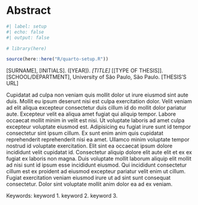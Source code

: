 <!-- %:::% .common h1 begin %:::% -->
# Abstract {.unnumbered}
<!-- %:::% .common h1 end %:::% -->

```r
#| label: setup
#| echo: false
#| output: false

# library(here)

source(here::here("R/quarto-setup.R"))
```

<!-- %:::% vernacular-abstract body begin %:::% -->
[SURNAME], [INITIALS]. ([YEAR]). _[TITLE]_ [[TYPE OF THESIS]]. [SCHOOL/DEPARTMENT], University of São Paulo, São Paulo. [THESIS'S URL]

Cupidatat ad culpa non veniam quis mollit dolor ut irure eiusmod sint aute duis. Mollit eu ipsum deserunt nisi est culpa exercitation dolor. Velit veniam ad elit aliqua excepteur consectetur duis cillum id do mollit dolor pariatur aute. Excepteur velit ea aliqua amet fugiat qui aliquip tempor. Labore occaecat mollit minim in velit est nisi. Ut voluptate laboris ad amet culpa excepteur voluptate eiusmod est. Adipisicing eu fugiat irure sunt id tempor consectetur sint ipsum cillum. Ex sunt enim anim quis cupidatat reprehenderit reprehenderit nisi ea amet. Ullamco minim voluptate tempor nostrud id voluptate exercitation. Elit sint ea occaecat ipsum dolore incididunt velit cupidatat id. Consectetur aliquip dolore elit aute elit et ex ex fugiat ex laboris non magna. Duis voluptate mollit laborum aliquip elit mollit ad nisi sunt id ipsum esse incididunt eiusmod. Qui incididunt consectetur cillum est ex proident ad eiusmod excepteur pariatur velit enim ut cillum. Fugiat exercitation veniam eiusmod irure ut ad sint sunt consequat consectetur. Dolor sint voluptate mollit anim dolor ea ad ex veniam.

Keywords: keyword 1. keyword 2. keyword 3.
<!-- %:::% vernacular-abstract body end %:::% -->

